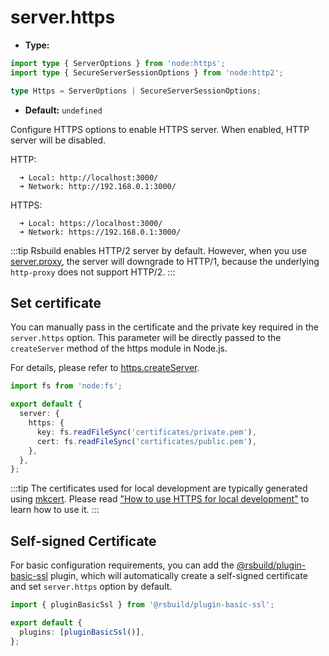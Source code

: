 # server.https

- **Type:**

```ts
import type { ServerOptions } from 'node:https';
import type { SecureServerSessionOptions } from 'node:http2';

type Https = ServerOptions | SecureServerSessionOptions;
```

- **Default:** `undefined`

Configure HTTPS options to enable HTTPS server. When enabled, HTTP server will be disabled.

HTTP:

```
  ➜ Local: http://localhost:3000/
  ➜ Network: http://192.168.0.1:3000/
```

HTTPS:

```
  ➜ Local: https://localhost:3000/
  ➜ Network: https://192.168.0.1:3000/
```

:::tip
Rsbuild enables HTTP/2 server by default. However, when you use [server.proxy](/config/server/proxy), the server will downgrade to HTTP/1, because the underlying `http-proxy` does not support HTTP/2.
:::

## Set certificate

You can manually pass in the certificate and the private key required in the `server.https` option. This parameter will be directly passed to the `createServer` method of the https module in Node.js.

For details, please refer to [https.createServer](https://nodejs.org/api/https.html#https_https_createserver_options_requestlistener).

```ts
import fs from 'node:fs';

export default {
  server: {
    https: {
      key: fs.readFileSync('certificates/private.pem'),
      cert: fs.readFileSync('certificates/public.pem'),
    },
  },
};
```

:::tip
The certificates used for local development are typically generated using [mkcert](https://github.com/FiloSottile/mkcert). Please read ["How to use HTTPS for local development"](https://web.dev/articles/how-to-use-local-https?hl=en) to learn how to use it.
:::

## Self-signed Certificate

For basic configuration requirements, you can add the [@rsbuild/plugin-basic-ssl](https://github.com/rspack-contrib/rsbuild-plugin-basic-ssl) plugin, which will automatically create a self-signed certificate and set `server.https` option by default.

```ts
import { pluginBasicSsl } from '@rsbuild/plugin-basic-ssl';

export default {
  plugins: [pluginBasicSsl()],
};
```
